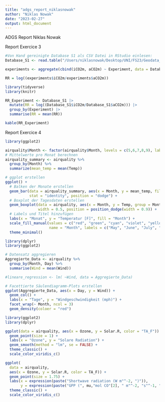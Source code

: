 ```yaml
---
title: "adgs_report_niklasnowak"
author: "Niklas Nowak"
date: "2023-02-27"
output: html_document
--- 
```

ADGS Report Niklas Nowak

Report Exercice 3

```r
#Von Hand gereinigte Database S1 als CSV Datei in RStudio einlesen:
Database_S1 <- read.table("/Users/niklasnowak/Desktop/UNI/FS23/Geodata_Science/Report_exercice3/Daten_gereinigt/Database_S1_gereinigt.2_.csv",sep=",",header=TRUE)

experiments <- aggregate(cbind(iCO2m, aCO2m) ~ Experiment, data = Database_S1, FUN = mean )

RR = log((experiments$iCO2m/experiments$aCO2m))
```

```r
library(tidyverse)
library(knitr)

RR_Experiment <- Database_S1 |>
  mutate(RR = log((Database_S1$iCO2m/Database_S1$aCO2m))) |>
  group_by(Experiment) |>
  summarise(RR = mean(RR)) 

kable(RR_Experiment)
```

Report Exercice 4

```r
library(ggplot2)

airquality$Month <- factor(airquality$Month, levels = c(5,6,7,8,9), labels = c("May", "June", "July", "August", "September"))
# Mittelwerte pro Monat berechnen
airquality_summary <- airquality %>%
  group_by(Month) %>%
  summarize(mean_temp = mean(Temp))

# ggplot erstellen
ggplot() +
  # Balken der Monate erstellen
  geom_bar(data = airquality_summary, aes(x = Month, y = mean_temp, fill = Month),
           stat = "identity", position = "dodge") +
  # Boxplot der Tagesdaten erstellen
  geom_boxplot(data = airquality, aes(x = Month, y = Temp, group = Month),
               width = 0.5, position = position_dodge(width = 0.9)) +
  # Labels und Titel hinzufügen
  labs(x = "Monat", y = "Temperatur [F]", fill = "Month") +
  scale_fill_manual(values = c("red", "green", "cyan", "violet", "yellow"), 
                    name = "Month", labels = c("May", "June", "July", "August", "September")) +
  theme_minimal()
```

```r
library(dplyr)
library(ggplot2)

# Datensatz aggregieren
Aggregierte_Data <- airquality %>%
  group_by(Month, Day) %>%
  summarise(Wind = mean(Wind))

#lineare_regression <- lm( ~Wind, data = Aggregierte_Data)

# Facettierte Säulendiagramm-Plots erstellen
ggplot(Aggregierte_Data, aes(x = Day, y = Wind)) +
  geom_col() +
  labs(x = "Tage", y = "Windgeschwindigkeit (mph)") +
  facet_wrap(~ Month, ncol = 3)
  geom_density(coloer = "red")
```
```r
library(ggplot2)
library(dplyr)

ggplot(data = airquality, aes(x = Ozone, y = Solar.R, color = "TA_F")) +
  geom_point(size = 1) +
  labs(x = "Ozone", y = "Solare Radiation") +
  geom_smooth(method = "lm", se = FALSE) +
  theme_classic() +
  scale_color_viridis_c()
```
```r
ggplot(
  data = airquality,
  aes(x = Ozone, y = Solar.R, color = TA_F)) +
  geom_point(size = 1.75) +
  labs(x = expression(paste("Shortwave radiation (W m"^-2, ")")),
       y = expression(paste("GPP (", mu,"mol CO"[2], " m"^-2, "s"^-1, ")"))) +
  theme_classic() +
  scale_color_viridis_c()
```




